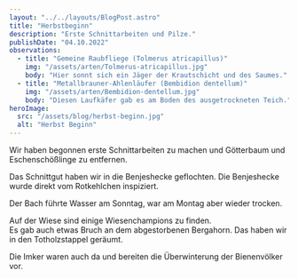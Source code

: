 ```yaml
---
layout: "../../layouts/BlogPost.astro"
title: "Herbstbeginn"
description: "Erste Schnittarbeiten und Pilze."
publishDate: "04.10.2022"
observations:
  - title: "Gemeine Raubfliege (Tolmerus atricapillus)"
    img: "/assets/arten/Tolmerus-atricapillus.jpg"
    body: "Hier sonnt sich ein Jäger der Krautschicht und des Saumes."
  - title: "Metallbrauner-Ahlenläufer (Bembidion dentellum)"
    img: "/assets/arten/Bembidion-dentellum.jpg"
    body: "Diesen Laufkäfer gab es am Boden des ausgetrockneten Teich."
heroImage:
  src: "/assets/blog/herbst-beginn.jpg"
  alt: "Herbst Beginn"
---
```



Wir haben begonnen erste Schnittarbeiten zu machen und Götterbaum und Eschenschößlinge zu entfernen.

Das Schnittgut haben wir in die Benjeshecke geflochten.
Die Benjeshecke wurde direkt vom Rotkehlchen inspiziert.

Der Bach führte Wasser am Sonntag, war am Montag aber wieder trocken.

Auf der Wiese sind einige Wiesenchampions zu finden.  
Es gab auch etwas Bruch an dem abgestorbenen Bergahorn. Das haben wir in den Totholzstappel geräumt.

Die Imker waren auch da und bereiten die Überwinterung der Bienenvölker vor.

<Cards observations={frontmatter.observations} />
